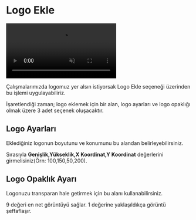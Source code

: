 # Logo Ekle


<video autoPlay muted loop controls>
  <source src="/logoekle.mp4" type="video/mp4" />
  Your browser does not support the video tag.
</video>



Çalışmalarımızda logomuz yer alsın istiyorsak Logo Ekle seçeneği üzerinden bu işlemi uygulayabiliriz.

İşaretlendiği zaman; logo eklemek için bir alan, logo ayarları ve logo opaklığı olmak üzere 3 adet seçenek oluşacaktır.


## Logo Ayarları

Eklediğiniz logonun boyutunu ve konumunu bu alandan belirleyebilirsiniz.

Sırasıyla **Genişlik,Yükseklik,X Koordinat,Y Koordinat** değerlerini girmelisiniz(Örn: 100,150,50,200).



## Logo Opaklık Ayarı

Logonuzu transparan hale getirmek için bu alanı kullanabilirsiniz.

9 değeri en net görüntüyü sağlar. 1 değerine yaklaşıldıkça görüntü şeffaflaşır.